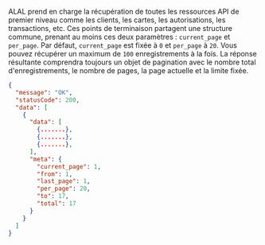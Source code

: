 ALAL prend en charge la récupération de toutes les ressources API de premier niveau comme les clients, les cartes, les autorisations, les transactions, etc. Ces points de terminaison partagent une structure commune, prenant au moins ces deux paramètres : `current_page` et `per_page`. Par défaut, `current_page` est fixée à `0` et `per_page` à `20`. Vous pouvez récupérer un maximum de `100` enregistrements à la fois. La réponse résultante comprendra toujours un objet de pagination avec le nombre total d'enregistrements, le nombre de pages, la page actuelle et la limite fixée.

```json
{
  "message": "OK",
  "statusCode": 200,
  "data": [
    {
      "data": [
        {.......},
        {.......},
        {.......},
      ],
      "meta": {
        "current_page": 1,
        "from": 1,
        "last_page": 1,
        "per_page": 20,
        "to": 17,
        "total": 17
      }
    }
  ]
}
```
